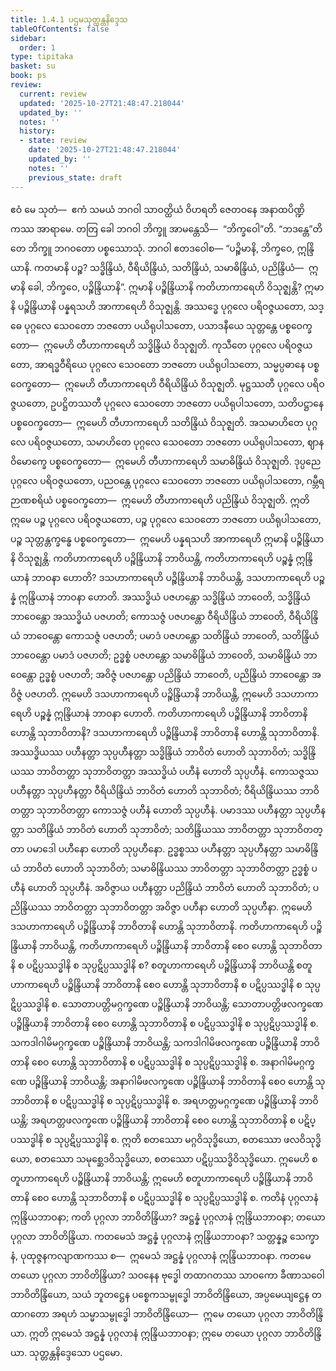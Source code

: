```yaml
---
title: 1.4.1 ပဌမသုတ္တန္တနိဒ္ဒေသ
tableOfContents: false
sidebar:
  order: 1
type: tipitaka
basket: su
book: ps
review:
  current: review
  updated: '2025-10-27T21:48:47.218044'
  updated_by: ''
  notes: ''
  history:
  - state: review
    date: '2025-10-27T21:48:47.218044'
    updated_by: ''
    notes: ''
    previous_state: draft
---
```



<ReviewStatus review={frontmatter.review} showDetails={true} />

<HypothesisAnnotation frontmatter={frontmatter} />

<DynamicBreadcrumb />

<Division number="184" book="ps" e="ch" v="26" p="198">

<Paragraph number="1005" book="ps">
ဧဝံ မေ သုတံ—  ဧကံ သမယံ ဘဂဝါ သာဝတ္ထိယံ ဝိဟရတိ ဇေတဝနေ အနာထပိဏ္ဍိကဿ အာရာမေ. တတြ ခေါ ဘဂဝါ ဘိက္ခူ အာမန္တေသိ—  “ဘိက္ခဝေါ”တိ. “ဘဒန္တေ”တိ တေ ဘိက္ခူ ဘဂဝတော ပစ္စဿောသုံ. ဘဂဝါ ဧတဒဝေါစ—
</Paragraph>

<Paragraph number="1006" book="ps">
“ပဉ္စိမာနိ, ဘိက္ခဝေ, ဣန္ဒြိယာနိ. ကတမာနိ ပဉ္စ? သဒ္ဓိန္ဒြိယံ, ဝီရိယိန္ဒြိယံ, သတိန္ဒြိယံ, သမာဓိန္ဒြိယံ, ပညိန္ဒြိယံ—  ဣမာနိ ခေါ, ဘိက္ခဝေ, ပဉ္စိန္ဒြိယာနိ”.
</Paragraph>

</Division>
<Division number="185" book="ps" e="ch" v="26" p="198">

<Paragraph number="1007" book="ps">
ဣမာနိ ပဉ္စိန္ဒြိယာနိ ကတိဟာကာရေဟိ ဝိသုဇ္ဈန္တိ? ဣမာနိ ပဉ္စိန္ဒြိယာနိ ပန္နရသဟိ အာကာရေဟိ ဝိသုဇ္ဈန္တိ. အဿဒ္ဓေ ပုဂ္ဂလေ ပရိဝဇ္ဇယတော, သဒ္ဓေ ပုဂ္ဂလေ သေဝတော ဘဇတော ပယိရုပါသတော, ပသာဒနီယေ သုတ္တန္တေ ပစ္စဝေက္ခတော—  ဣမေဟိ တီဟာကာရေဟိ သဒ္ဓိန္ဒြိယံ ဝိသုဇ္ဈတိ. ကုသီတေ ပုဂ္ဂလေ ပရိဝဇ္ဇယတော, အာရဒ္ဓဝီရိယေ ပုဂ္ဂလေ သေဝတော ဘဇတော ပယိရုပါသတော, သမ္မပ္ပဓာနေ ပစ္စဝေက္ခတော—  ဣမေဟိ တီဟာကာရေဟိ ဝီရိယိန္ဒြိယံ ဝိသုဇ္ဈတိ. မုဋ္ဌဿတီ ပုဂ္ဂလေ ပရိဝဇ္ဇယတော, ဥပဋ္ဌိတဿတီ ပုဂ္ဂလေ သေဝတော ဘဇတော ပယိရုပါသတော, သတိပဋ္ဌာနေ ပစ္စဝေက္ခတော—  ဣမေဟိ တီဟာကာရေဟိ သတိန္ဒြိယံ ဝိသုဇ္ဈတိ. အသမာဟိတေ ပုဂ္ဂလေ ပရိဝဇ္ဇယတော, သမာဟိတေ ပုဂ္ဂလေ သေဝတော ဘဇတော ပယိရုပါသတော, ဈာနဝိမောက္ခေ ပစ္စဝေက္ခတော—  ဣမေဟိ တီဟာကာရေဟိ သမာဓိန္ဒြိယံ ဝိသုဇ္ဈတိ. ဒုပ္ပညေ ပုဂ္ဂလေ ပရိဝဇ္ဇယတော, ပညဝန္တေ ပုဂ္ဂလေ သေဝတော ဘဇတော ပယိရုပါသတော, ဂမ္ဘီရဉာဏစရိယံ ပစ္စဝေက္ခတော—  ဣမေဟိ တီဟာကာရေဟိ ပညိန္ဒြိယံ ဝိသုဇ္ဈတိ. ဣတိ ဣမေ ပဉ္စ ပုဂ္ဂလေ ပရိဝဇ္ဇယတော, ပဉ္စ ပုဂ္ဂလေ သေဝတော ဘဇတော ပယိရုပါသတော, ပဉ္စ သုတ္တန္တက္ခန္ဓေ ပစ္စဝေက္ခတော—  ဣမေဟိ ပန္နရသဟိ အာကာရေဟိ ဣမာနိ ပဉ္စိန္ဒြိယာနိ ဝိသုဇ္ဈန္တိ.
</Paragraph>

<Paragraph number="1008" book="ps">
ကတိဟာကာရေဟိ ပဉ္စိန္ဒြိယာနိ ဘာဝိယန္တိ, ကတိဟာကာရေဟိ ပဉ္စန္နံ ဣန္ဒြိယာနံ ဘာဝနာ ဟောတိ? ဒသဟာကာရေဟိ ပဉ္စိန္ဒြိယာနိ ဘာဝိယန္တိ, ဒသဟာကာရေဟိ ပဉ္စန္နံ ဣန္ဒြိယာနံ ဘာဝနာ ဟောတိ. အဿဒ္ဓိယံ ပဇဟန္တော သဒ္ဓိန္ဒြိယံ ဘာဝေတိ, သဒ္ဓိန္ဒြိယံ ဘာဝေန္တော အဿဒ္ဓိယံ ပဇဟတိ; ကောသဇ္ဇံ ပဇဟန္တော ဝီရိယိန္ဒြိယံ ဘာဝေတိ, ဝီရိယိန္ဒြိယံ ဘာဝေန္တော ကောသဇ္ဇံ ပဇဟတိ; ပမာဒံ ပဇဟန္တော သတိန္ဒြိယံ ဘာဝေတိ, သတိန္ဒြိယံ ဘာဝေန္တော ပမာဒံ ပဇဟတိ; ဥဒ္ဓစ္စံ ပဇဟန္တော သမာဓိန္ဒြိယံ ဘာဝေတိ, သမာဓိန္ဒြိယံ ဘာဝေန္တော ဥဒ္ဓစ္စံ ပဇဟတိ; အဝိဇ္ဇံ ပဇဟန္တော ပညိန္ဒြိယံ ဘာဝေတိ, ပညိန္ဒြိယံ ဘာဝေန္တော အဝိဇ္ဇံ ပဇဟတိ. ဣမေဟိ ဒသဟာကာရေဟိ ပဉ္စိန္ဒြိယာနိ ဘာဝိယန္တိ, ဣမေဟိ ဒသဟာကာရေဟိ ပဉ္စန္နံ ဣန္ဒြိယာနံ ဘာဝနာ ဟောတိ.
</Paragraph>

<Paragraph number="1009" book="ps">
ကတိဟာကာရေဟိ ပဉ္စိန္ဒြိယာနိ ဘာဝိတာနိ ဟောန္တိ သုဘာဝိတာနိ? ဒသဟာကာရေဟိ ပဉ္စိန္ဒြိယာနိ ဘာဝိတာနိ ဟောန္တိ သုဘာဝိတာနိ. အဿဒ္ဓိယဿ ပဟီနတ္တာ သုပ္ပဟီနတ္တာ သဒ္ဓိန္ဒြိယံ ဘာဝိတံ ဟောတိ သုဘာဝိတံ; သဒ္ဓိန္ဒြိယဿ ဘာဝိတတ္တာ သုဘာဝိတတ္တာ အဿဒ္ဓိယံ ပဟီနံ ဟောတိ သုပ္ပဟီနံ. ကောသဇ္ဇဿ ပဟီနတ္တာ သုပ္ပဟီနတ္တာ ဝီရိယိန္ဒြိယံ ဘာဝိတံ ဟောတိ သုဘာဝိတံ; ဝီရိယိန္ဒြိယဿ ဘာဝိတတ္တာ သုဘာဝိတတ္တာ ကောသဇ္ဇံ ပဟီနံ ဟောတိ သုပ္ပဟီနံ. ပမာဒဿ ပဟီနတ္တာ သုပ္ပဟီနတ္တာ သတိန္ဒြိယံ ဘာဝိတံ ဟောတိ သုဘာဝိတံ; သတိန္ဒြိယဿ ဘာဝိတတ္တာ သုဘာဝိတတ္တာ ပမာဒေါ ပဟီနော ဟောတိ သုပ္ပဟီနော. ဥဒ္ဓစ္စဿ ပဟီနတ္တာ သုပ္ပဟီနတ္တာ သမာဓိန္ဒြိယံ ဘာဝိတံ ဟောတိ သုဘာဝိတံ; သမာဓိန္ဒြိယဿ ဘာဝိတတ္တာ သုဘာဝိတတ္တာ ဥဒ္ဓစ္စံ ပဟီနံ ဟောတိ သုပ္ပဟီနံ. အဝိဇ္ဇာယ ပဟီနတ္တာ ပညိန္ဒြိယံ ဘာဝိတံ ဟောတိ သုဘာဝိတံ; ပညိန္ဒြိယဿ ဘာဝိတတ္တာ သုဘာဝိတတ္တာ အဝိဇ္ဇာ ပဟီနာ ဟောတိ သုပ္ပဟီနာ. ဣမေဟိ ဒသဟာကာရေဟိ ပဉ္စိန္ဒြိယာနိ ဘာဝိတာနိ ဟောန္တိ သုဘာဝိတာနိ.
</Paragraph>

</Division>
<Division number="186" book="ps" e="ch" v="26" p="199">

<Paragraph number="1010" book="ps">
ကတိဟာကာရေဟိ ပဉ္စိန္ဒြိယာနိ ဘာဝိယန္တိ, ကတိဟာကာရေဟိ ပဉ္စိန္ဒြိယာနိ ဘာဝိတာနိ စေဝ ဟောန္တိ သုဘာဝိတာနိ စ ပဋိပ္ပဿဒ္ဓါနိ စ သုပ္ပဋိပ္ပဿဒ္ဓါနိ စ? စတူဟာကာရေဟိ ပဉ္စိန္ဒြိယာနိ ဘာဝိယန္တိ စတူဟာကာရေဟိ ပဉ္စိန္ဒြိယာနိ ဘာဝိတာနိ စေဝ ဟောန္တိ သုဘာဝိတာနိ စ ပဋိပ္ပဿဒ္ဓါနိ စ သုပ္ပဋိပ္ပဿဒ္ဓါနိ စ. သောတာပတ္တိမဂ္ဂက္ခဏေ ပဉ္စိန္ဒြိယာနိ ဘာဝိယန္တိ; သောတာပတ္တိဖလက္ခဏေ ပဉ္စိန္ဒြိယာနိ ဘာဝိတာနိ စေဝ ဟောန္တိ သုဘာဝိတာနိ စ ပဋိပ္ပဿဒ္ဓါနိ စ သုပ္ပဋိပ္ပဿဒ္ဓါနိ စ. သကဒါဂါမိမဂ္ဂက္ခဏေ ပဉ္စိန္ဒြိယာနိ ဘာဝိယန္တိ; သကဒါဂါမိဖလက္ခဏေ ပဉ္စိန္ဒြိယာနိ ဘာဝိတာနိ စေဝ ဟောန္တိ သုဘာဝိတာနိ စ ပဋိပ္ပဿဒ္ဓါနိ စ သုပ္ပဋိပ္ပဿဒ္ဓါနိ စ. အနာဂါမိမဂ္ဂက္ခဏေ ပဉ္စိန္ဒြိယာနိ ဘာဝိယန္တိ; အနာဂါမိဖလက္ခဏေ ပဉ္စိန္ဒြိယာနိ ဘာဝိတာနိ စေဝ ဟောန္တိ သုဘာဝိတာနိ စ ပဋိပ္ပဿဒ္ဓါနိ စ သုပ္ပဋိပ္ပဿဒ္ဓါနိ စ. အရဟတ္တမဂ္ဂက္ခဏေ ပဉ္စိန္ဒြိယာနိ ဘာဝိယန္တိ; အရဟတ္တဖလက္ခဏေ ပဉ္စိန္ဒြိယာနိ ဘာဝိတာနိ စေဝ ဟောန္တိ သုဘာဝိတာနိ စ ပဋိပ္ပဿဒ္ဓါနိ စ သုပ္ပဋိပ္ပဿဒ္ဓါနိ စ. ဣတိ စတဿော မဂ္ဂဝိသုဒ္ဓိယော, စတဿော ဖလဝိသုဒ္ဓိယော, စတဿော သမုစ္ဆေဒဝိသုဒ္ဓိယော, စတဿော ပဋိပ္ပဿဒ္ဓိဝိသုဒ္ဓိယော. ဣမေဟိ စတူဟာကာရေဟိ ပဉ္စိန္ဒြိယာနိ ဘာဝိယန္တိ; ဣမေဟိ စတူဟာကာရေဟိ ပဉ္စိန္ဒြိယာနိ ဘာဝိတာနိ စေဝ ဟောန္တိ သုဘာဝိတာနိ စ ပဋိပ္ပဿဒ္ဓါနိ စ သုပ္ပဋိပ္ပဿဒ္ဓါနိ စ.
</Paragraph>

<Paragraph number="1011" book="ps">
ကတိနံ ပုဂ္ဂလာနံ ဣန္ဒြိယဘာဝနာ; ကတိ ပုဂ္ဂလာ ဘာဝိတိန္ဒြိယာ? အဋ္ဌန္နံ ပုဂ္ဂလာနံ ဣန္ဒြိယဘာဝနာ; တယော ပုဂ္ဂလာ ဘာဝိတိန္ဒြိယာ. ကတမေသံ အဋ္ဌန္နံ ပုဂ္ဂလာနံ ဣန္ဒြိယဘာဝနာ? သတ္တန္နဉ္စ သေက္ခာနံ, ပုထုဇ္ဇနကလျာဏကဿ စ—  ဣမေသံ အဋ္ဌန္နံ ပုဂ္ဂလာနံ ဣန္ဒြိယဘာဝနာ. ကတမေ တယော ပုဂ္ဂလာ ဘာဝိတိန္ဒြိယာ? သဝနေန ဗုဒ္ဓေါ တထာဂတဿ သာဝကော ခီဏာသဝေါ ဘာဝိတိန္ဒြိယော, သယံ ဘူတဋ္ဌေန ပစ္စေကသမ္ဗုဒ္ဓေါ ဘာဝိတိန္ဒြိယော, အပ္ပမေယျဋ္ဌေန တထာဂတော အရဟံ သမ္မာသမ္ဗုဒ္ဓေါ ဘာဝိတိန္ဒြိယော—  ဣမေ တယော ပုဂ္ဂလာ ဘာဝိတိန္ဒြိယာ. ဣတိ ဣမေသံ အဋ္ဌန္နံ ပုဂ္ဂလာနံ ဣန္ဒြိယဘာဝနာ; ဣမေ တယော ပုဂ္ဂလာ ဘာဝိတိန္ဒြိယာ.

</Paragraph>
</Division>

<Paragraph number="1012" type="center" book="ps">
သုတ္တန္တနိဒ္ဒေသော ပဌမော.
</Paragraph>